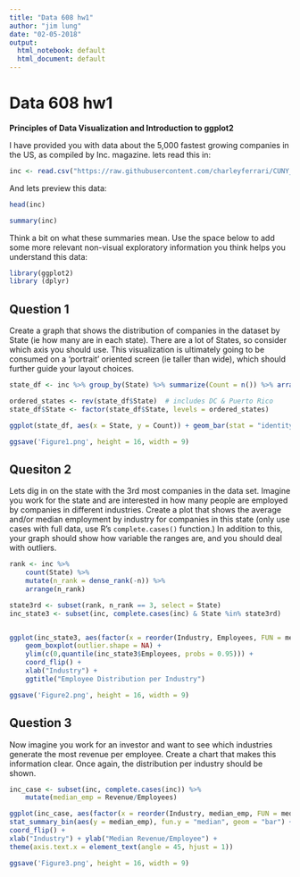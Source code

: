 ---
title: "Data 608 hw1"
author: "jim lung"
date: "02-05-2018"
output:
  html_notebook: default
  html_document: default
---

# Data 608 hw1

**Principles of Data Visualization and Introduction to ggplot2**

I have provided you with data about the 5,000 fastest growing companies in the US, as compiled by Inc. magazine. lets read this in:

```{r}

inc <- read.csv("https://raw.githubusercontent.com/charleyferrari/CUNY_DATA608/master/lecture1/Data/inc5000_data.csv", stringsAsFactors = FALSE)

```

And lets preview this data:

```{r}

head(inc)

```
```{r}

summary(inc)

```

Think a bit on what these summaries mean. Use the space below to add some more relevant non-visual exploratory information you think helps you understand this data:

```{r}
library(ggplot2)
library (dplyr)


```

## Question 1

Create a graph that shows the distribution of companies in the dataset by State (ie how many are in each state). There are a lot of States, so consider which axis you should use. This visualization is ultimately going to be consumed on a 'portrait' oriented screen (ie taller than wide), which should further guide your layout choices.


```{r}

state_df <- inc %>% group_by(State) %>% summarize(Count = n()) %>% arrange(desc(Count))

ordered_states <- rev(state_df$State)  # includes DC & Puerto Rico
state_df$State <- factor(state_df$State, levels = ordered_states)

ggplot(state_df, aes(x = State, y = Count)) + geom_bar(stat = "identity", alpha = 0.5, col = "black") + coord_flip() + ggtitle("Number of Fast-Growing Companies per State\n") + scale_y_continuous("Number of Companies") + scale_x_discrete("")

ggsave('Figure1.png', height = 16, width = 9)

```


## Quesiton 2

Lets dig in on the state with the 3rd most companies in the data set. Imagine you work for the state and are interested in how many people are employed by companies in different industries. Create a plot that shows the average and/or median employment by industry for companies in this state (only use cases with full data, use R's `complete.cases()` function.) In addition to this, your graph should show how variable the ranges are, and you should deal with outliers.

```{r}
rank <- inc %>%
    count(State) %>%
    mutate(n_rank = dense_rank(-n)) %>%
    arrange(n_rank)

state3rd <- subset(rank, n_rank == 3, select = State)
inc_state3 <- subset(inc, complete.cases(inc) & State %in% state3rd)


ggplot(inc_state3, aes(factor(x = reorder(Industry, Employees, FUN = median)), y = Employees)) +
    geom_boxplot(outlier.shape = NA) +
    ylim(c(0,quantile(inc_state3$Employees, probs = 0.95))) +
    coord_flip() +
    xlab("Industry") +
    ggtitle("Employee Distribution per Industry")

ggsave('Figure2.png', height = 16, width = 9)

```

## Question 3

Now imagine you work for an investor and want to see which industries generate the most revenue per employee. Create a chart that makes this information clear. Once again, the distribution per industry should be shown.


```{r}

inc_case <- subset(inc, complete.cases(inc)) %>%
    mutate(median_emp = Revenue/Employees)

ggplot(inc_case, aes(factor(x = reorder(Industry, median_emp, FUN = median)))) +
stat_summary_bin(aes(y = median_emp), fun.y = "median", geom = "bar") +
coord_flip() +
xlab("Industry") + ylab("Median Revenue/Employee") +
theme(axis.text.x = element_text(angle = 45, hjust = 1))

ggsave('Figure3.png', height = 16, width = 9)
```